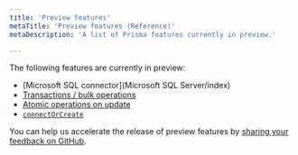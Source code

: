 ```yaml
---
title: 'Preview features'
metaTitle: 'Preview features (Reference)'
metaDescription: 'A list of Prisma features currently in preview.'

---
```


<TopBlock>

The following features are currently in preview:

* [Microsoft SQL connector](Microsoft SQL Server/index)
* [Transactions / bulk operations](../prisma-client/transactions#bulk-operations-experimental)
* [Atomic operations on update](../prisma-client/crud#atomic-operations-on-update)
* [`connectOrCreate`](../prisma-client/relation-queries#create-a-new-post-record-and-connect-it-to-an-existing-user-record-or-create-a-new-user)

You can help us accelerate the release of preview features by [sharing your feedback on GitHub](https://github.com/prisma/prisma/issues/3108).

</TopBlock>

